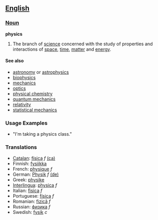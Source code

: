 == [[English]] ==

=== [[Noun]] ===

'''physics'''
# The branch of [[science]] concerned with the study of properties and interactions of [[space]], [[time]], [[matter]] and [[energy]].

==== See also ====

*[[astronomy]] or [[astrophysics]]
*[[biophysics]]
*[[mechanics]]
*[[optics]]
*[[physical chemistry]]
*[[quantum mechanics]]
*[[relativity]]
*[[statistical mechanics]]

=== Usage Examples ===

*"I'm taking a physics class."

=== Translations ===
*[[Catalan]]: [[física]] ''f'' [[:ca:física|(ca)]] 
*Finnish: [[fysiikka]]
*French: [[physique]] ''f''
*German: [[Physik]] ''f'' [[:de:Physik|(de)]] 
*Greek: [[physike]]
*[[Interlingua]]: [[physica]] ''f''
*Italian: [[fisica]] ''f''
*Portuguese: [[física]] ''f''
*Romanian: [[fizică]] ''f''
*Russian: [[физика]] ''f''
*Swedish: [[fysik]] ''c''